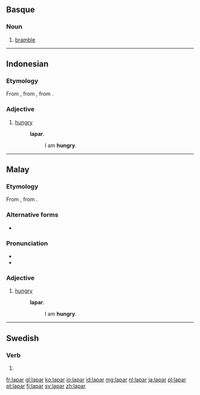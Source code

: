 ==Basque==

===Noun===
{{head|eu|noun}}

# [[bramble]]

----

==Indonesian==

===Etymology===
From {{etyl|ms|id}} {{term|lapar|lang=ms}}, from {{etyl|poz-mly-pro|id}} {{recons|lapar|lang=poz-mly-pro}}, from {{etyl|poz-pro|id}} {{recons|lapaʀ|lang=poz-pro}}.

===Adjective===
{{head|id|adjective}}

# [[hungry]] {{gloss|affected by hunger; desirous of food}}
#: {{l|id|saya|Saya}} '''lapar'''.
#:: I am '''hungry'''.

----

==Malay==

===Etymology===
From {{etyl|poz-mly-pro|ms}} {{recons|lapar|lang=poz-mly-pro}}, from {{etyl|poz-pro|ms}} {{recons|lapaʀ|lang=poz-pro}}.

===Alternative forms===
* {{l|ms|لاڤر|sc=Arab}}

===Pronunciation===
* {{IPA|/lapa(r)/|lang=ms}}
* {{rhymes|apa(r)|pa(r)|a(r)|lang=ms}}

===Adjective===
{{head|ms|adjective|Jawi spelling|'''{{l|ms|لاڤر|sc=Arab}}'''}}

# [[hungry]] {{gloss|affected by hunger; desirous of food}}
#: {{l|ms|saya|Saya}} '''lapar'''.
#:: I am '''hungry'''.

----

==Swedish==

===Verb===
{{head|sv|verb form}}

# {{sv-verb-form-pre|lapa}}

[[fr:lapar]]
[[gl:lapar]]
[[ko:lapar]]
[[io:lapar]]
[[id:lapar]]
[[mg:lapar]]
[[nl:lapar]]
[[ja:lapar]]
[[pl:lapar]]
[[pt:lapar]]
[[fi:lapar]]
[[sv:lapar]]
[[zh:lapar]]